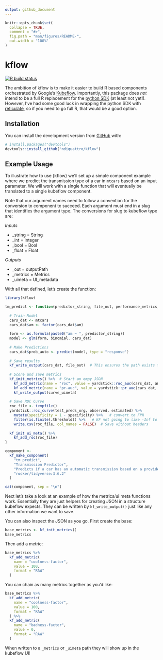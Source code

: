 ```yaml
---
output: github_document
---
```


<!-- README.md is generated from README.Rmd. Please edit that file -->

```r
knitr::opts_chunk$set(
  collapse = TRUE,
  comment = "#>",
  fig.path = "man/figures/README-",
  out.width = "100%"
)
```
# kflow

<!-- badges: start -->
[![R build status](https://github.com/ndiquattro/kflow/workflows/R-CMD-check/badge.svg)](https://github.com/ndiquattro/kflow)
<!-- badges: end -->

The ambition of kflow is to make it easier to build R based components orchestrated by Google's [Kubeflow](https://www.kubeflow.org/). Importantly, this package does *not* intend to be a full R replacement for the [python SDK](https://github.com/kubeflow/pipelines) (at least not yet!). However, I've had some good luck in wrapping the python SDK with [reticulate](https://rstudio.github.io/reticulate/), so if you need to go full R, that would be a good option.

## Installation

You can install the development version from [GitHub](https://github.com/) with:

``` r
# install.packages("devtools")
devtools::install_github("ndiquattro/kflow")
```
## Example Usage

To illustrate how to use {kflow} we'll set up a simple component example where we predict the transmission type of a car in `mtcars` based on an input parameter. We will work with a single function that will eventually be translated to a single kubeflow component.

Note that our argument names need to follow a convention for the conversion to component to succeed. Each argument must end in a slug that identifies the argument type. The conversions for slug to kubeflow type are:

*Inputs*

* _string = String
* _int = Integer
* _bool = Bool
* _float = Float

*Outputs*

* _out = outputPath
* _metrics = Metrics
* _uimeta = UI_metadata

With all that defined, let's create the function:

```r
library(kflow)

tm_predict <- function(predictor_string, file_out, performance_metrics, curve_uimeta) {
  
  # Train Model
  cars_dat <- mtcars
  cars_dat$am <- factor(cars_dat$am)
  
  form <- as.formula(paste0("am ~ ", predictor_string))
  model <- glm(form, binomial, cars_dat)
  
  # Make Predictions
  cars_dat$prob_auto <- predict(model, type = "response")
  
  # Save results
  kf_write_output(cars_dat, file_out)  # This ensures the path exists then writes to a kubeflow provided path
  
  # Score and save metrics
  kf_init_metrics() %>%  # Start an empy JSON
    kf_add_metric(name = "roc", value = yardstick::roc_auc(cars_dat, am, prob_auto)$.estimate, format = "RAW") %>% 
    kf_add_metric(name = "pr-auc", value = yardstick::pr_auc(cars_dat, am, prob_auto)$.estimate, format = "RAW") %>% 
    kf_write_output(curve_uimeta)
  
  # Save ROC Curve
  roc_file <- tempfile()
  yardstick::roc_curve(test_preds_org, observed, estimated) %>%
    mutate(specificity = 1 - specificity) %>%   # convert to FPR
    filter(is.finite(.threshold)) %>%   # KF not going to like -Inf to Inf
    write.csv(roc_file, col_names = FALSE)  # Save without headers
  
  kf_init_ui_meta() %>% 
    kf_add_roc(roc_file)
}
```

```r
component <-
  kf_make_component(
    "tm_predict",
    "Transmission Predictor",
    "Predicts if a car has an automatic transmission based on a provided variable",
    "rocker/tidyverse:3.6.2"
  )

cat(component, sep = "\n")
```

Next let's take a look at an example of how the metrics/ui meta functions work. Essentially they are just helpers for creating JSON in a structure kubeflow expects. They can be written by `kf_write_output()` just like any other information we want to save.

You can also inspect the JSON as you go. First create the base:

```r
base_metrics <- kf_init_metrics()
base_metrics
```

Then add a metric:

```r
base_metrics %>% 
  kf_add_metric(
    name = "coolness-factor",
    value = 100,
    format = "RAW"
  )
```

You can chain as many metrics together as you'd like:

```r
base_metrics %>% 
  kf_add_metric(
    name = "coolness-factor",
    value = 100,
    format = "RAW"
  ) %>% 
  kf_add_metric(
    name = "badness-factor",
    value = 0,
    format = "RAW"
  )
```

When written to a `_metrics` or `_uimeta` path they will show up in the kubeflow UI!

